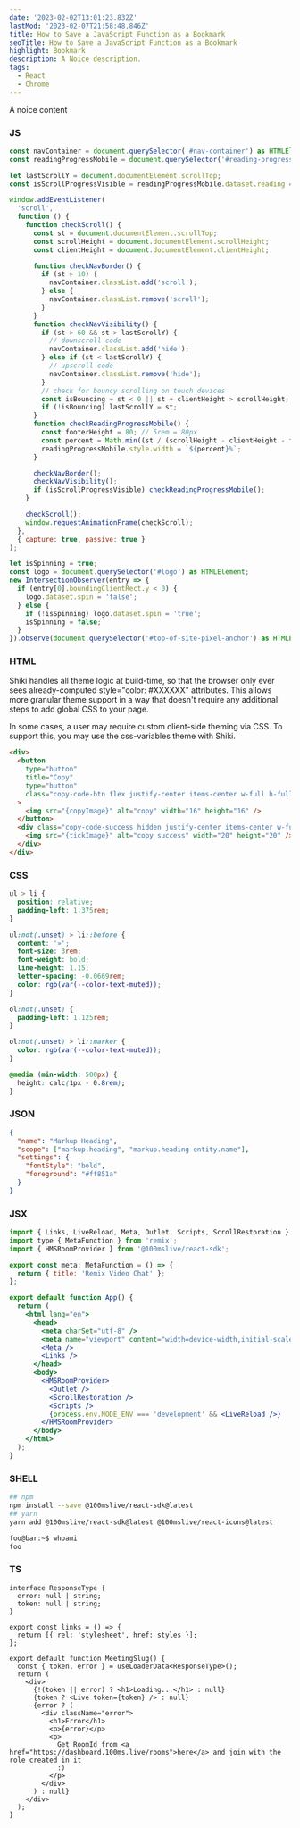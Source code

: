 ```yaml
---
date: '2023-02-02T13:01:23.832Z'
lastMod: '2023-02-07T21:58:48.846Z'
title: How to Save a JavaScript Function as a Bookmark
seoTitle: How to Save a JavaScript Function as a Bookmark
highlight: Bookmark
description: A Noice description.
tags:
  - React
  - Chrome
---
```


A noice content

### JS

```js {4} showLineNumbers title="appConfig.js"
const navContainer = document.querySelector('#nav-container') as HTMLElement;
const readingProgressMobile = document.querySelector('#reading-progress') as HTMLElement;

let lastScrollY = document.documentElement.scrollTop;
const isScrollProgressVisible = readingProgressMobile.dataset.reading === 'true';

window.addEventListener(
  'scroll',
  function () {
    function checkScroll() {
      const st = document.documentElement.scrollTop;
      const scrollHeight = document.documentElement.scrollHeight;
      const clientHeight = document.documentElement.clientHeight;

      function checkNavBorder() {
        if (st > 10) {
          navContainer.classList.add('scroll');
        } else {
          navContainer.classList.remove('scroll');
        }
      }
      function checkNavVisibility() {
        if (st > 60 && st > lastScrollY) {
          // downscroll code
          navContainer.classList.add('hide');
        } else if (st < lastScrollY) {
          // upscroll code
          navContainer.classList.remove('hide');
        }
        // check for bouncy scrolling on touch devices
        const isBouncing = st < 0 || st + clientHeight > scrollHeight;
        if (!isBouncing) lastScrollY = st;
      }
      function checkReadingProgressMobile() {
        const footerHeight = 80; // 5rem = 80px
        const percent = Math.min((st / (scrollHeight - clientHeight - footerHeight)) * 100, 100).toFixed(2);
        readingProgressMobile.style.width = `${percent}%`;
      }

      checkNavBorder();
      checkNavVisibility();
      if (isScrollProgressVisible) checkReadingProgressMobile();
    }

    checkScroll();
    window.requestAnimationFrame(checkScroll);
  },
  { capture: true, passive: true }
);

let isSpinning = true;
const logo = document.querySelector('#logo') as HTMLElement;
new IntersectionObserver(entry => {
  if (entry[0].boundingClientRect.y < 0) {
    logo.dataset.spin = 'false';
  } else {
    if (!isSpinning) logo.dataset.spin = 'true';
    isSpinning = false;
  }
}).observe(document.querySelector('#top-of-site-pixel-anchor') as HTMLElement);
```

### HTML

Shiki handles all theme logic at build-time, so that the browser only ever sees already-computed style="color: #XXXXXX" attributes. This allows more granular theme support in a way that doesn't require any additional steps to add global CSS to your page.

In some cases, a user may require custom client-side theming via CSS. To support this, you may use the css-variables theme with Shiki.

```html showLineNumbers title="index.html"
<div>
  <button
    type="button"
    title="Copy"
    type="button"
    class="copy-code-btn flex justify-center items-center w-full h-full transition-opacity hover:opacity-80"
  >
    <img src="{copyImage}" alt="copy" width="16" height="16" />
  </button>
  <div class="copy-code-success hidden justify-center items-center w-full h-full">
    <img src="{tickImage}" alt="copy success" width="20" height="20" />
  </div>
</div>
```

### CSS

```css showLineNumbers title="styles.css"
ul > li {
  position: relative;
  padding-left: 1.375rem;
}

ul:not(.unset) > li::before {
  content: '»';
  font-size: 3rem;
  font-weight: bold;
  line-height: 1.15;
  letter-spacing: -0.0669rem;
  color: rgb(var(--color-text-muted));
}

ol:not(.unset) {
  padding-left: 1.125rem;
}

ol:not(.unset) > li::marker {
  color: rgb(var(--color-text-muted));
}

@media (min-width: 500px) {
  height: calc(1px - 0.8rem);
}
```

### JSON

```json {4} showLineNumbers title="appConfig.json"
{
  "name": "Markup Heading",
  "scope": ["markup.heading", "markup.heading entity.name"],
  "settings": {
    "fontStyle": "bold",
    "foreground": "#ff851a"
  }
}
```

### JSX

```jsx
import { Links, LiveReload, Meta, Outlet, Scripts, ScrollRestoration } from 'remix';
import type { MetaFunction } from 'remix';
import { HMSRoomProvider } from '@100mslive/react-sdk';

export const meta: MetaFunction = () => {
  return { title: 'Remix Video Chat' };
};

export default function App() {
  return (
    <html lang="en">
      <head>
        <meta charSet="utf-8" />
        <meta name="viewport" content="width=device-width,initial-scale=1" />
        <Meta />
        <Links />
      </head>
      <body>
        <HMSRoomProvider>
          <Outlet />
          <ScrollRestoration />
          <Scripts />
          {process.env.NODE_ENV === 'development' && <LiveReload />}
        </HMSRoomProvider>
      </body>
    </html>
  );
}
```

### SHELL

```bash
## npm
npm install --save @100mslive/react-sdk@latest
## yarn
yarn add @100mslive/react-sdk@latest @100mslive/react-icons@latest

foo@bar:~$ whoami
foo
```

### TS

```tsx
interface ResponseType {
  error: null | string;
  token: null | string;
}

export const links = () => {
  return [{ rel: 'stylesheet', href: styles }];
};

export default function MeetingSlug() {
  const { token, error } = useLoaderData<ResponseType>();
  return (
    <div>
      {!(token || error) ? <h1>Loading...</h1> : null}
      {token ? <Live token={token} /> : null}
      {error ? (
        <div className="error">
          <h1>Error</h1>
          <p>{error}</p>
          <p>
            Get RoomId from <a href="https://dashboard.100ms.live/rooms">here</a> and join with the role created in it
            :)
          </p>
        </div>
      ) : null}
    </div>
  );
}
```
